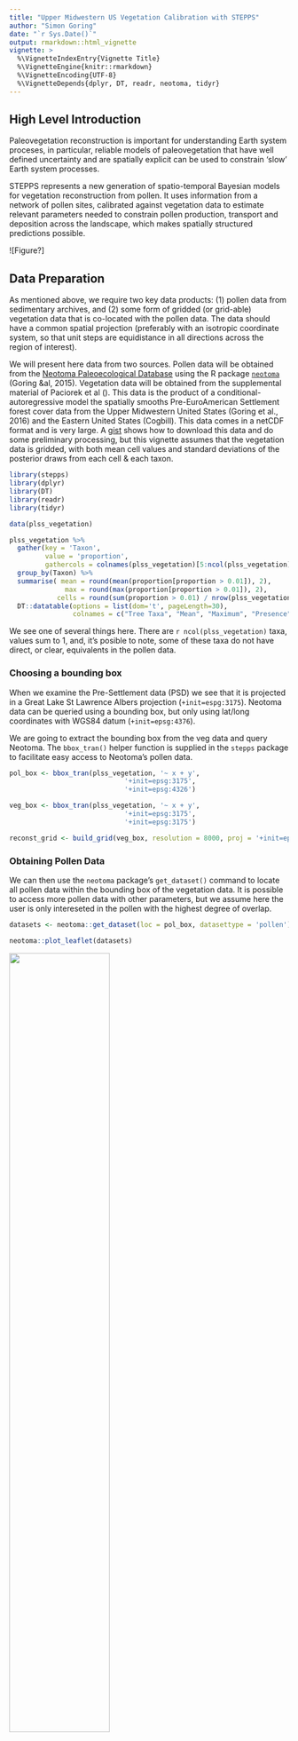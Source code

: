 ```yaml
---
title: "Upper Midwestern US Vegetation Calibration with STEPPS"
author: "Simon Goring"
date: "`r Sys.Date()`"
output: rmarkdown::html_vignette
vignette: >
  %\VignetteIndexEntry{Vignette Title}
  %\VignetteEngine{knitr::rmarkdown}
  %\VignetteEncoding{UTF-8}
  %\VignetteDepends{dplyr, DT, readr, neotoma, tidyr}
---
```


## High Level Introduction

Paleovegetation reconstruction is important for understanding Earth system proceses, in particular, reliable models of paleovegetation that have well defined uncertainty and are spatially explicit can be used to constrain 'slow' Earth system processes.

STEPPS represents a new generation of spatio-temporal Bayesian models for vegetation reconstruction from pollen.  It uses information from a network of pollen sites, calibrated against vegetation data to estimate relevant parameters needed to constrain pollen production, transport and deposition across the landscape, which makes spatially structured predictions possible.

![Figure?]

## Data Preparation

As mentioned above, we require two key data products: (1) pollen data from sedimentary archives, and (2) some form of gridded (or grid-able) vegetation data that is co-located with the pollen data.  The data should have a common spatial projection (preferably with an isotropic coordinate system, so that unit steps are equidistance in all directions across the region of interest).

We will present here data from two sources.  Pollen data will be obtained from the [Neotoma Paleoecological Database](http://neotomadb.org) using the R package [`neotoma`]() (Goring &al, 2015).  Vegetation data will be obtained from the supplemental material of Paciorek et al ().  This data is the product of a conditional-autoregressive model the spatially smooths Pre-EuroAmerican Settlement forest cover data from the Upper Midwestern United States (Goring et al., 2016) and the Eastern United States (Cogbill).  This data comes in a netCDF format and is very large.  A [gist]() shows how to download this data and do some preliminary processing, but this vignette assumes that the vegetation data is gridded, with both mean cell values and standard deviations of the posterior draws from each cell & each taxon.

```r
library(stepps)
library(dplyr)
library(DT)
library(readr)
library(tidyr)

data(plss_vegetation)

```

```r
plss_vegetation %>% 
  gather(key = 'Taxon',
         value = 'proportion',
         gathercols = colnames(plss_vegetation)[5:ncol(plss_vegetation)]) %>% 
  group_by(Taxon) %>% 
  summarise( mean = round(mean(proportion[proportion > 0.01]), 2),
              max = round(max(proportion[proportion > 0.01]), 2),
            cells = round(sum(proportion > 0.01) / nrow(plss_vegetation), 2)) %>% 
  DT::datatable(options = list(dom='t', pageLength=30),
                colnames = c("Tree Taxa", "Mean", "Maximum", "Presence"))
```

We see one of several things here.  There are `r ncol(plss_vegetation)` taxa, values sum to 1, and, it's posible to note, some of these taxa do not have direct, or clear, equivalents in the pollen data.

### Choosing a bounding box

When we examine the Pre-Settlement data (PSD) we see that it is projected in a Great Lake St Lawrence Albers projection (`+init=espg:3175`).  Neotoma data can be queried using a bounding box, but only using lat/long coordinates with WGS84 datum (`+init=epsg:4376`).  

We are going to extract the bounding box from the veg data and query Neotoma.  The `bbox_tran()` helper function is supplied in the `stepps` package to facilitate easy access to Neotoma's pollen data.

```r
pol_box <- bbox_tran(plss_vegetation, '~ x + y',
                             '+init=epsg:3175', 
                             '+init=epsg:4326')

veg_box <- bbox_tran(plss_vegetation, '~ x + y',
                             '+init=epsg:3175', 
                             '+init=epsg:3175')

reconst_grid <- build_grid(veg_box, resolution = 8000, proj = '+init=epsg:3175')
```

### Obtaining Pollen Data

We can then use the `neotoma` package's `get_dataset()` command to locate all pollen data within the bounding box of the vegetation data.  It is possible to access more pollen data with other parameters, but we assume here the user is only intereseted in the pollen with the highest degree of overlap.

```r
datasets <- neotoma::get_dataset(loc = pol_box, datasettype = 'pollen')

neotoma::plot_leaflet(datasets)
```

<img src="leaflet_plot.png" width="60%" align="middle">

This gives us an interactive map in R, with information about individual sites.  The map uses aggregate markers, which explains why points here are of different colors, regardless it is possible to see the utility of the bounding box in defining the area of interest for this query.  If we were to download the pollen data for each of these sites we could further investigate rates of change, and pollen proportions within this region.

### Spatial & Taxonomic Cleaning

We need to download the pollen data, and do the taxonomic cleaning.

```r

# downloads <- neotoma::get_download(datasets)

# This was added as a data object, based on data accessed April, 19, 2018
# --sjg

data(downloads)

```

```r
# This may take a long time if run, the package has included the response
# as a data object to be called using:
# data(downloads)

downloads <- neotoma::get_download(datasets)
```

We want to get the samples in the right age bin.  This function extracts pollen data from the Neotoma `download` object and returns the results in a `data.frame`.  You can use your own `data.frame` if you aren't using Neotoma, but the subsequent functions expect certain column names, in particular: 

```r
calib_dialect <- pull_timebins(downloads, calib_range = c(150, 350), aggregate = TRUE)
```
```r
head(calib_dialect[!duplicated(calib_dialect$site.name),])[,1:10] %>% 
  select(-`dataset`) %>% 
  knitr::kable()
```

These 10 columns are important.  They indicate the age-model type, which may or may not be critical for your predictions (see Dawson *et al*., *in prep*), they indicate site location and time period, and they provide links (through the `.id` field) for functions in the `neotoma` package, to obtain more information about the underlying data.

### Taxonomic Standardization

Ensuring that pollen and vegetation data represent comparable taxonomic units is one of the most critical elements. The pollen data contains `r ncol(calib_dialect) - 10` unique pollen morphtypes, while the vegetation includes `r ncol(plss_vegetation) - 4`.  While there an be a one-to-one relationship for some taxa, it's important to recognize that there is a hierarchy to both pollen and vegetation taxa that can be taken into account to help relate the two datasets.

To align the records a user must create a translation table that can align vegetation and pollen.

```r

generate_tables(plss_vegetation,  output = 'data/veg_trans.csv')
generate_tables(downloads, output = 'data/pol_trans.csv')

```

These tables need to be edited by hand to represent the taxa that the user intends to reconstruct. For example, one might edit:

```r
pol_table <- readr::read_csv('data/pol_trans.csv')
```

```r

pol_table %>% dplyr::select(-variable.element, -variable.context, -alias) %>% distinct %>% DT::datatable(options = list(pageLength=10))

```

To assign genera-level assignments to trees and shrubs that can be obtained from the vegetation data as well:

```r

pol_table <- readr::read_csv('data/pol_trans_edited.csv')

pol_table %>% 
  filter(ecological.group == "TRSH") %>% 
  dplyr::select(-variable.element, -variable.context, -alias) %>% 
  DT::datatable()
```

So we've assigned "*Acer*" to the pollen morphotaxon "*Acer*", and also to "Acer negundo".  Now we need to transform the data so that the new table reflects the new assignments:

```r

calib_trans <- translate_taxa(calib_dialect, 
                              pol_table,
                              id_cols = colnames(calib_dialect)[1:10])

```


We do the same with the vegetation data, taking care to ensure that all the vegetation assignments are provided in the pollen data, and *vice versa*.  Similarly, the vegetation data can be edited 

```r

veg_table <- readr::read_csv('data/veg_trans.csv')

veg_table %>% DT::datatable()

```

The STEPPS function requires that the taxon components of the vegetation and pollen data are equivalent.  We need the unique vector of all vegetation/taxa we're using as our targets:

```r

veg_table <- readr::read_csv('data/veg_trans_edited.csv')
target_taxa <- na.omit(unique(veg_table$match))

veg_trans <- translate_taxa(plss_vegetation, 
                            veg_table,
                            id_cols = colnames(plss_vegetation)[1:4])

```

To run the proper model there are a number of elements that are specifically required by the model.  Some of these are relatively straightforward, for example, the STEPPS model requires the value $K$, for the number of taxa.  To simplify the process for the end user we have constructed the `prep_input()` function. This internalizes many of the procedures and outputs a list that can be directly exported to STAN:

```r

veg_table <- to_stepps_shape(veg_trans,   '~ x + y',      '+init=epsg:3175')
pol_table <- to_stepps_shape(calib_trans, '~ long + lat', '+init=epsg:4326')

stepps_input <- prep_input(veg    = veg_table, 
                 pollen = pol_table, 
                 target_taxa = target_taxa,
                 grid   = reconst_grid)

```

We need to make the specific objects:

 * K  - Number of taxa
 * N_cores - Number of cores
 * N_cells - Number of cells in the veg data
 * N_hood - Number of veg cells contributing to each pollen sample site
 * y - Pollen counts (n cores x p taxa - a wide table)
 * r - Veg proportions (same structure)
 * idx_cores - The index of the veg cell for each core
 * idx_hood - The indices of cells for each contributing neighborhood
 * d - distance matrix (spatial distance from cores to veg cells)
 * N_pot - Number of potential contributing cells
 * d_pot - The actual contributing cells for each pollen sample
